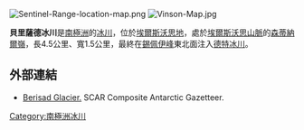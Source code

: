 [[Image:Sentinel-Range-location-map.png|thumb]]
[[Image:Vinson-Map.jpg|thumb]]

{{coord|78|25|20|S|84|51|50|W|display=title}}

'''貝里薩德冰川'''是[[南極洲|南極洲]]的[[冰川|冰川]]，位於[[埃爾斯沃思地|埃爾斯沃思地]]，處於[[埃爾斯沃思山脈|埃爾斯沃思山脈]]的[[森蒂納爾嶺|森蒂納爾嶺]]，長4.5公里、寬1.5公里，最終在[[錫佩伊峰|錫佩伊峰]]東北面注入[[德特冰川|德特冰川]]。

==外部連結==
* [http://data.aad.gov.au/aadc/gaz/scar/display_name.cfm?gaz_id=137247v Berisad Glacier.] {{Wayback|url=http://data.aad.gov.au/aadc/gaz/scar/display_name.cfm?gaz_id=137247v |date=20120616061625 }} SCAR Composite Antarctic Gazetteer.

{{DEFAULTSORT:Berisad Glacier}}
[[Category:南極洲冰川|Category:南極洲冰川]]


{{EllsworthLand-geo-stub}}